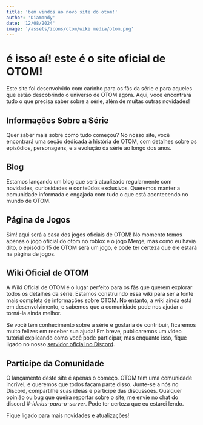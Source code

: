 ```yaml
---
title: 'bem vindos ao novo site do otom!'
author: 'Diamondy'
date: '12/08/2024'
image: '/assets/icons/otom/wiki media/otom.png'
---
```


# é isso aí! este é o site oficial de OTOM!


Este site foi desenvolvido com carinho para os fãs da série e para aqueles que estão descobrindo o universo de OTOM agora. Aqui, você encontrará tudo o que precisa saber sobre a série, além de muitas outras novidades!

## Informações Sobre a Série
Quer saber mais sobre como tudo começou? No nosso site, você encontrará uma seção dedicada à história de OTOM, com detalhes sobre os episódios, personagens, e a evolução da série ao longo dos anos.

## Blog
Estamos lançando um blog que será atualizado regularmente com novidades, curiosidades e conteúdos exclusivos. Queremos manter a comunidade informada e engajada com tudo o que está acontecendo no mundo de OTOM.

## Página de Jogos
Sim! aqui será a casa dos jogos oficiais de OTOM! No momento temos apenas o jogo oficial do otom no roblox e o jogo Merge, mas como eu havia dito, o episódio 15 de OTOM será um jogo, e pode ter certeza que ele estará na página de jogos.

## Wiki Oficial de OTOM
A Wiki Oficial de OTOM é o lugar perfeito para os fãs que querem explorar todos os detalhes da série. Estamos construindo essa wiki para ser a fonte mais completa de informações sobre OTOM. No entanto, a wiki ainda está em desenvolvimento, e sabemos que a comunidade pode nos ajudar a torná-la ainda melhor.

Se você tem conhecimento sobre a série e gostaria de contribuir, ficaremos muito felizes em receber sua ajuda! Em breve, publicaremos um vídeo tutorial explicando como você pode participar, mas enquanto isso, fique ligado no nosso [servidor oficial no Discord](https://discord.gg/otom).

## Participe da Comunidade
O lançamento deste site é apenas o começo. OTOM tem uma comunidade incrível, e queremos que todos façam parte disso. Junte-se a nós no Discord, compartilhe suas ideias e participe das discussões. Qualquer opinião ou bug que queira reportar sobre o site, me envie no chat do discord *#-ideias-para-o-server*. Pode ter certeza que eu estarei lendo.

Fique ligado para mais novidades e atualizações!
